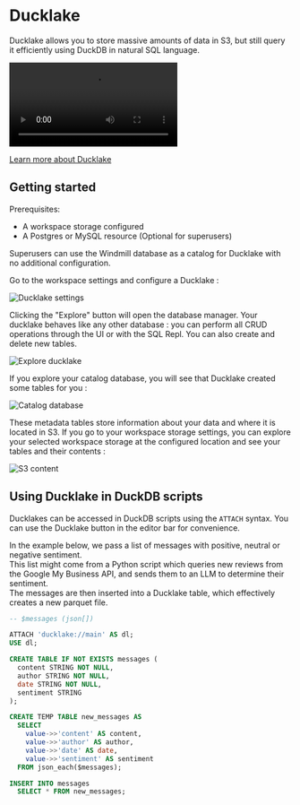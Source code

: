# Ducklake

Ducklake allows you to store massive amounts of data in S3, but still query it efficiently using DuckDB in natural SQL language.

<video
	className="border-2 rounded-lg object-cover w-full h-full dark:border-gray-800"
	autoPlay
	controls
	id="main-video"
	src="/videos/ducklake_demo.mp4"
/>
<br />

[Learn more about Ducklake](https://ducklake.select//)

## Getting started

Prerequisites:

- A workspace storage configured
- A Postgres or MySQL resource (Optional for superusers)

Superusers can use the Windmill database as a catalog for Ducklake with no additional configuration.

Go to the workspace settings and configure a Ducklake :

![Ducklake settings](./ducklake_settings.png 'Ducklake settings')

Clicking the "Explore" button will open the database manager. Your ducklake behaves like any other database : you can perform all CRUD operations through the UI or with the SQL Repl. You can also create and delete new tables.

![Explore ducklake](./ducklake_db_manager.png 'Explore ducklake')

If you explore your catalog database, you will see that Ducklake created some tables for you :

![Catalog database](./ducklake_catalog_db.png 'Catalog database')

These metadata tables store information about your data and where it is located in S3.
If you go to your workspace storage settings, you can explore your selected workspace storage at the configured location and see your tables and their contents :

![S3 content](./ducklake_s3_content.png 'S3 content')

## Using Ducklake in DuckDB scripts

Ducklakes can be accessed in DuckDB scripts using the `ATTACH` syntax. You can use the Ducklake button in the editor bar for convenience.

In the example below, we pass a list of messages with positive, neutral or negative sentiment.  
This list might come from a Python script which queries new reviews from the Google My Business API,
and sends them to an LLM to determine their sentiment.  
The messages are then inserted into a Ducklake table, which effectively creates a new parquet file.

```sql
-- $messages (json[])

ATTACH 'ducklake://main' AS dl;
USE dl;

CREATE TABLE IF NOT EXISTS messages (
  content STRING NOT NULL,
  author STRING NOT NULL,
  date STRING NOT NULL,
  sentiment STRING
);

CREATE TEMP TABLE new_messages AS
  SELECT
    value->>'content' AS content,
    value->>'author' AS author,
    value->>'date' AS date,
    value->>'sentiment' AS sentiment
  FROM json_each($messages);

INSERT INTO messages
  SELECT * FROM new_messages;
```
